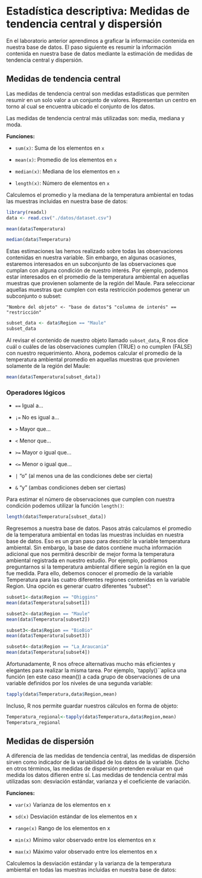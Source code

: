 # Estadística descriptiva: Medidas de tendencia central y dispersión

En el laboratorio anterior aprendimos a graficar la información contenida en nuestra base de datos. El paso siguiente es resumir la información contenida en nuestra base de datos mediante la estimación de medidas de tendencia central y dispersión. 

## Medidas de tendencia central

Las medidas de tendencia central son medidas estadísticas que permiten resumir en un solo valor a un conjunto de valores. Representan un centro en torno al cual se encuentra ubicado el conjunto de los datos. 

Las medidas de tendencia central más utilizadas son: media, mediana y moda. 

**Funciones:**

* `sum(x)`: Suma de los elementos en `x`

* `mean(x)`: Promedio de los elementos en `x`

* `median(x)`: Mediana de los elementos en `x`

* `length(x)`: Número de elementos en `x`

Calculemos el promedio y la mediana de la temperatura ambiental en todas las muestras incluidas en nuestra base de datos:

```r
library(readxl)
data <- read.csv("./datos/dataset.csv")

```

```r
mean(data$Temperatura)
```

```r
median(data$Temperatura)
```

Estas estimaciones las hemos realizado sobre todas las observaciones contenidas en nuestra variable. Sin embargo, en algunas ocasiones, estaremos interesados en un subconjunto de las observaciones que cumplan con alguna condición de nuestro interés. Por ejemplo, podemos estar interesados en el promedio de la temperatura ambiental en aquellas muestras que provienen solamente de la región del Maule. Para seleccionar aquellas muestras que cumplen con esta restricción podemos generar un subconjunto o subset:

`"Nombre del objeto" <- "base de datos"$ "columna de interés" == "restricción"`

```r
subset_data <- data$Region == "Maule"
subset_data
```

Al revisar el contenido de nuestro objeto llamado `subset_data`, R nos dice cuál o cuáles de las observaciones cumplen (TRUE) o no cumplen (FALSE) con nuestro requerimiento. Ahora, podemos calcular el promedio  de la temperatura ambiental promedio en aquellas muestras que provienen solamente de la región del Maule:

```r
mean(data$Temperatura[subset_data])
```

### Operadores lógicos

* `==` Igual a…

* `¡=` No es igual a…

* `>`  Mayor que…

* `<`	 Menor que…

* `>=` Mayor o igual que…

* `<=` Menor o igual que… 

* `|` "o" (al menos una de las condiciones debe ser cierta)

* `&` "y" (ambas condiciones deben ser ciertas)

Para estimar el número de observaciones que cumplen con nuestra condición podemos utilizar la función `length()`:

```r
length(data$Temperatura[subset_data])
```

Regresemos a nuestra base de datos. Pasos atrás calculamos el promedio de la temperatura ambiental en todas las muestras incluidas en nuestra base de datos. Eso es un gran paso para describir la variable temperatura ambiental. Sin embargo, la base de datos contiene mucha información adicional que nos permitirá describir de mejor forma la temperatura ambiental registrada en nuestro estudio. Por ejemplo, podríamos preguntarnos si la temperatura ambiental difiere según la región en la que fue medida. Para ello, debemos conocer el promedio de la variable Temperatura para las cuatro diferentes regiones contenidas en la variable Region. Una opción es generar cuatro diferentes “subset”:  

```r
subset1<-data$Region == "Ohiggins"
mean(data$Temperatura[subset1])

```

```r
subset2<-data$Region == "Maule"
mean(data$Temperatura[subset2])

```

```r
subset3<-data$Region == "BioBio"
mean(data$Temperatura[subset3])
```

```r
subset4<-data$Region == "La_Araucania"
mean(data$Temperatura[subset4])
```


Afortunadamente, R nos ofrece alternativas mucho más eficientes y elegantes para realizar la misma tarea. Por ejemplo, `tapply()``aplica una función (en este caso mean())  a cada grupo de observaciones de una variable definidos por los niveles de una segunda variable:

```r
tapply(data$Temperatura,data$Region,mean)

```

Incluso, R nos permite guardar nuestros cálculos en forma de objeto: 

```r
Temperatura_regional<-tapply(data$Temperatura,data$Region,mean)
Temperatura_regional

```


## Medidas de dispersión
A diferencia de las medidas de tendencia central, las medidas de dispersión sirven como indicador de la variabilidad de los datos de la variable. Dicho en otros términos, las medidas de dispersión pretenden evaluar en qué medida los datos difieren entre sí. Las medidas de tendencia central más utilizadas son: desviación estándar, varianza y el coeficiente de variación.

**Funciones:**

* `var(x)`   Varianza de los elementos en x

* `sd(x)`    Desviación estándar de los elementos en x

* `range(x)` Rango de los elementos en x

* `min(x)`	 Mínimo valor observado entre los elementos en x

* `max(x)`	 Máximo valor observado entre los elementos en x

Calculemos la desviación estándar y la varianza de la temperatura ambiental en todas las muestras incluidas en nuestra base de datos:


